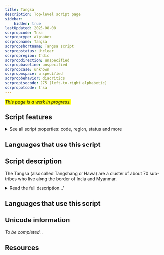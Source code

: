 ```yaml
---
title: Tangsa
description: Top-level script page
sidebar:
    hidden: true
lastUpdated: 2025-08-08
scrpropcode: Tnsa
scrproptype: alphabet
scrpropname: Tangsa
scrpropshortname: Tangsa script
scrpropstatus: Unclear
scrpropregion: Indic
scrpropdirection: unspecified
scrpropbaseline: unspecified
scrpropcase: unknown
scrpropwspace: unspecified
scrpropbehavior: diacritics
scrpropisocode: 275 (left-to-right alphabetic)
scrpropotcode: tnsa
---
```


<span style='background-color:yellow'>_This page is a work in progress._</span>


## Script features

<details>
<summary> See all script properties: code, region, status and more</summary>
<ScriptInfo />
</details>

## Languages that use this script

<WsList script='Tnsa' wsMax='5' />

## Script description

The Tangsa (also called Tangshang or Hawa) are a cluster of about 70 sub-tribes who live along the border of India and Myanmar.

<details>
<summary>Read the full description...'</summary>There are just under 100,000 people classed in this people group, approximately ¾ of whom are in Myanmar and ¼ are in India. It is believed that they migrated from the Indo-Tibetan plateau (what is now Mongolia) in the 12th or 13th century. They speak a number of linguistic varieties which are grouped together under the name Tase Naga and given the ISO code "nst". Although these are currently officially classed as one language, in practice many of them function as separate languages, with the level of mutual intelligibility in some cases as low as 35%. There is also a ‘song language’, which seems to be more or less the same across the sub-tribes. The question of whether a single language classification is appropriate for the Tangsa peoples is discussed further by Dr. Stephen Morey in _Can a ‘Common Language’ work for the Tangsa?_.

The traditional Tangsa belief is that the creator, Lord Rangfraa, gave their ancestors a writing system on deerskin, but they ate it and the script was lost. This is seen as a great loss, and the Tangsa are largely very interested in orthography and literacy development. In recent years, a number of orthographies have been proposed for the Tangsa languages, predominantly based on the Latin script.

In addition, Lakhum Mossang developed a script in 1990, which is genetically unrelated to any existing scripts. This script contains 73 characters, three of which are combining marks, and a set of digits from 0-9. The Mossang variety of the Tangsa language is tonal, and this is reflected in the script by each vowel having four different characters assigned to it, one for each tone. This means that tone is always marked in the writing. It also means that an unusually large proportion of characters in the script (43 of the 73) represent vowels.

(Note that this script is unrelated to the [Khimhun](/scrlang/script-qa57) script, which is used for writing the same language(s).)

_This script is not currently recognized by [ISO 15924](http://www.unicode.org/iso15924/), but is included in ScriptSource for research purposes. If you have any information on this script, please add the information to the site. Your contributions can be a great help in refining and expanding the ISO 15924 standard._
</details>

## Languages that use this script

<WsList script='Tnsa' wsMax='5' />

## Unicode information

_To be completed..._

## Resources

<ScriptResources detailSummary='seemore' />

